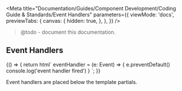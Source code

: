 
<Meta
  title="Documentation/Guides/Component Development/Coding Guide & Standards/Event Handlers"
  parameters={{
    viewMode: 'docs',
    previewTabs: {
      canvas: {
        hidden: true,
      },
    },
  }}
/>



> @todo - document this documentation.

## Event Handlers

<Story name="Event Handlers">
  {() => {
    return html`
<outline-code-block language="typescript" class="mb-6">
eventHandler = (e: Event) => {
  e.preventDefault()
  console.log('event handler fired')
}
</outline-code-block>
    `;
  }}
</Story>

Event handlers are placed below the template partials.






